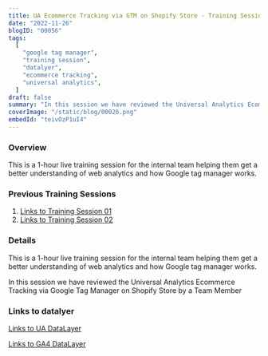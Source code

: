 ```yaml
---
title: UA Ecommerce Tracking via GTM on Shopify Store - Training Session 002
date: "2022-11-26"
blogID: "00056"
tags:
  [
    "google tag manager",
    "training session",
    "datalyer",
    "ecommerce tracking",
    "universal analytics",
  ]
draft: false
summary: "In this session we have reviewed the Universal Analytics Ecommerce Tracking via Google Tag Manager on Shopify Store by a Team Member"
coverImage: "/static/blog/00026.png"
embedId: "teivOzP1uI4"
---
```


### Overview

This is a 1-hour live training session for the internal team helping them get a better understanding of web analytics and how Google tag manager works.

### Previous Training Sessions

1. [Links to Training Session 01](https://shahzadaalihassan.com/blog/google-tag-manager/training-session-001)
2. [Links to Training Session 02](https://shahzadaalihassan.com/blog/google-tag-manager/training-session-002)

### Details

This is a 1-hour live training session for the internal team helping them get a better understanding of web analytics and how Google tag manager works.

In this session we have reviewed the Universal Analytics Ecommerce Tracking via Google Tag Manager on Shopify Store by a Team Member

### Links to datalyer

[Links to UA DataLayer](https://developers.google.com/analytics/devguides/collection/ua/gtm/enhanced-ecommerce)

[Links to GA4 DataLayer](https://developers.google.com/analytics/devguides/collection/ga4/ecommerce?client_type=gtm)
